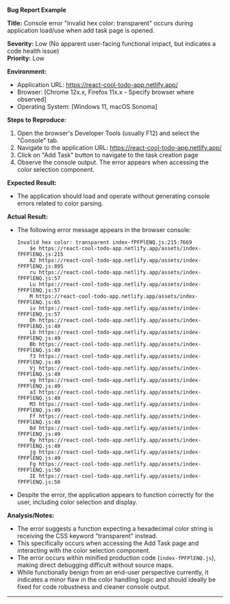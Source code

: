 **Bug Report Example**

**Title:** Console error "Invalid hex color: transparent" occurs during application load/use when add task page is opened.

**Severity:** Low (No apparent user-facing functional impact, but indicates a code health issue)  
**Priority:** Low

**Environment:**
* Application URL: https://react-cool-todo-app.netlify.app/
* Browser: [Chrome 12x.x, Firefox 11x.x - Specify browser where observed]
* Operating System: [Windows 11, macOS Sonoma]

**Steps to Reproduce:**

1. Open the browser's Developer Tools (usually F12) and select the "Console" tab.
2. Navigate to the application URL: https://react-cool-todo-app.netlify.app/
3. Click on "Add Task" button to navigate to the task creation page
4. Observe the console output. The error appears when accessing the color selection component.

**Expected Result:**
* The application should load and operate without generating console errors related to color parsing.

**Actual Result:**
* The following error message appears in the browser console:
    ```
    Invalid hex color: transparent index-fPFPlENQ.js:215:7669
        $e https://react-cool-todo-app.netlify.app/assets/index-fPFPlENQ.js:215
        A2 https://react-cool-todo-app.netlify.app/assets/index-fPFPlENQ.js:895
        ru https://react-cool-todo-app.netlify.app/assets/index-fPFPlENQ.js:57
        Lu https://react-cool-todo-app.netlify.app/assets/index-fPFPlENQ.js:57
        M https://react-cool-todo-app.netlify.app/assets/index-fPFPlENQ.js:65
        iv https://react-cool-todo-app.netlify.app/assets/index-fPFPlENQ.js:57
        Dh https://react-cool-todo-app.netlify.app/assets/index-fPFPlENQ.js:49
        Lb https://react-cool-todo-app.netlify.app/assets/index-fPFPlENQ.js:49
        Bb https://react-cool-todo-app.netlify.app/assets/index-fPFPlENQ.js:49
        f3 https://react-cool-todo-app.netlify.app/assets/index-fPFPlENQ.js:49
        Vj https://react-cool-todo-app.netlify.app/assets/index-fPFPlENQ.js:49
        vg https://react-cool-todo-app.netlify.app/assets/index-fPFPlENQ.js:49
        a3 https://react-cool-todo-app.netlify.app/assets/index-fPFPlENQ.js:49
        M3 https://react-cool-todo-app.netlify.app/assets/index-fPFPlENQ.js:49
        Ff https://react-cool-todo-app.netlify.app/assets/index-fPFPlENQ.js:49
        Bd https://react-cool-todo-app.netlify.app/assets/index-fPFPlENQ.js:49
        Ry https://react-cool-todo-app.netlify.app/assets/index-fPFPlENQ.js:49
        jg https://react-cool-todo-app.netlify.app/assets/index-fPFPlENQ.js:49
        Fg https://react-cool-todo-app.netlify.app/assets/index-fPFPlENQ.js:50
        IE https://react-cool-todo-app.netlify.app/assets/index-fPFPlENQ.js:50
    ```
* Despite the error, the application appears to function correctly for the user, including color selection and display.

**Analysis/Notes:**
* The error suggests a function expecting a hexadecimal color string is receiving the CSS keyword "transparent" instead.
* This specifically occurs when accessing the Add Task page and interacting with the color selection component.
* The error occurs within minified production code (`index-fPFPlENQ.js`), making direct debugging difficult without source maps.
* While functionally benign from an end-user perspective currently, it indicates a minor flaw in the color handling logic and should ideally be fixed for code robustness and cleaner console output.

---
